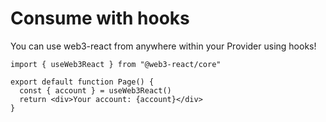 # Consume with hooks

You can use web3-react from anywhere within your Provider using hooks!

```tsx
import { useWeb3React } from "@web3-react/core"

export default function Page() {
  const { account } = useWeb3React()
  return <div>Your account: {account}</div>
}
```
